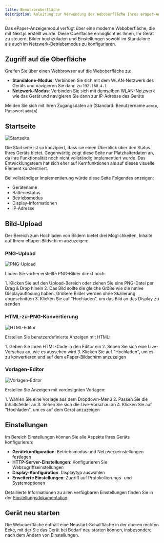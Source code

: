 ```yaml
---
title: Benutzeroberfläche
description: Anleitung zur Verwendung der Weboberfläche Ihres ePaper-Anzeigemoduls
---
```



Das ePaper-Anzeigemodul verfügt über eine moderne Weboberfläche, die mit Next.js erstellt wurde. Diese Oberfläche ermöglicht es Ihnen, Ihr Gerät zu steuern, Bilder hochzuladen und Einstellungen sowohl im Standalone- als auch im Netzwerk-Betriebsmodus zu konfigurieren.

## Zugriff auf die Oberfläche

Greifen Sie über einen Webbrowser auf die Weboberfläche zu:

- **Standalone-Modus**: Verbinden Sie sich mit dem WLAN-Netzwerk des Geräts und navigieren Sie dann zu `192.168.4.1`
- **Netzwerk-Modus**: Verbinden Sie sich mit demselben WLAN-Netzwerk wie das Gerät und navigieren Sie dann zur IP-Adresse des Geräts

Melden Sie sich mit Ihren Zugangsdaten an (Standard: Benutzername `admin`, Passwort `admin`)

## Startseite

![Startseite](../../../../../../../assets/op-mode/standalone-network/user-interface/MCU-Website-Home.png)

Die Startseite ist so konzipiert, dass sie einen Überblick über den Status Ihres Geräts bietet. Gegenwärtig zeigt diese Seite nur Platzhalterdaten an, da ihre Funktionalität noch nicht vollständig implementiert wurde. Das Entwicklungsteam hat sich eher auf Kernfunktionen als auf dieses visuelle Element konzentriert.

Bei vollständiger Implementierung würde diese Seite Folgendes anzeigen:

- Gerätename
- Batteriestatus
- Betriebsmodus
- Display-Informationen
- IP-Adresse

## Bild-Upload

Der Bereich zum Hochladen von Bildern bietet drei Möglichkeiten, Inhalte auf Ihrem ePaper-Bildschirm anzuzeigen:

### PNG-Upload

![PNG-Upload](../../../../../../../assets/op-mode/standalone-network/user-interface/MCU-Website-Upload-PNG.png)

Laden Sie vorher erstellte PNG-Bilder direkt hoch:

<Steps>
    1. Klicken Sie auf den Upload-Bereich oder ziehen Sie eine PNG-Datei per Drag & Drop hinein
    2. Das Bild sollte die gleiche Größe wie die native Displayauflösung haben. Größere Bilder werden ohne Skalierung abgeschnitten
    3. Klicken Sie auf "Hochladen", um das Bild an das Display zu senden
</Steps>

### HTML-zu-PNG-Konvertierung

![HTML-Editor](../../../../../../../assets/op-mode/standalone-network/user-interface/MCU-Website-Upload-HTML2PNG.png)

Erstellen Sie benutzerdefinierte Anzeigen mit HTML:

<Steps>
    1. Geben Sie Ihren HTML-Code in den Editor ein
    2. Sehen Sie sich eine Live-Vorschau an, wie es aussehen wird
    3. Klicken Sie auf "Hochladen", um es zu konvertieren und auf dem ePaper-Bildschirm anzuzeigen
</Steps>

### Vorlagen-Editor

![Vorlagen-Editor](../../../../../../../assets/op-mode/standalone-network/user-interface/MCU-Website-Upload-Template.png)

Erstellen Sie Anzeigen mit vordesignten Vorlagen:

<Steps>
    1. Wählen Sie eine Vorlage aus dem Dropdown-Menü
    2. Passen Sie die Inhaltsfelder an
    3. Sehen Sie sich die Live-Vorschau an
    4. Klicken Sie auf "Hochladen", um es auf dem Gerät anzuzeigen
</Steps>

## Einstellungen

Im Bereich Einstellungen können Sie alle Aspekte Ihres Geräts konfigurieren:

- **Gerätekonfiguration**: Betriebsmodus und Netzwerkeinstellungen festlegen
- **HTTP-Server-Einstellungen**: Konfigurieren Sie Webzugriffseinstellungen
- **Display-Konfiguration**: Displaytyp auswählen
- **Erweiterte Einstellungen**: Zugriff auf Protokollierungs- und Systemoptionen

Detaillierte Informationen zu allen verfügbaren Einstellungen finden Sie in der [Einstellungsdokumentation](../../settings).

## Gerät neu starten

Die Weboberfläche enthält eine Neustart-Schaltfläche in der oberen rechten Ecke, mit der Sie das Gerät bei Bedarf neu starten können, insbesondere nach dem Ändern von Einstellungen.